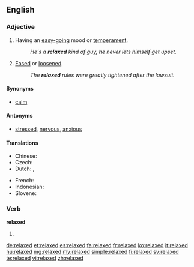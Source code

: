 ==English==

===Adjective===
{{en-adj}}

# Having an [[easy-going]] mood or [[temperament]].
#: ''He's a '''relaxed''' kind of guy, he never lets himself get upset.''
# [[eased|Eased]] or [[loosened]].
#: ''The '''relaxed''' rules were greatly tightened after the lawsuit.''

====Synonyms====
* [[calm]]

====Antonyms====
* [[stressed]], [[nervous]], [[anxious]]

====Translations====
{{trans-top|having an easy-going mood}}
* Chinese: {{zh-tsp|輕鬆|轻松|qīngsōng}} 
* Czech: {{t-|cs|uvolněný|m}}
* Dutch: {{t+|nl|rustig}}, {{t+|nl|kalm}}
{{trans-mid}}
* French: {{t+|fr|détendu|m}}
* Indonesian: {{t+|id|santai|xs=Indonesian}}
* Slovene: {{t|sl|sproščen}}
{{trans-bottom}}

===Verb===
'''relaxed'''

# {{past of|relax}}

[[de:relaxed]]
[[et:relaxed]]
[[es:relaxed]]
[[fa:relaxed]]
[[fr:relaxed]]
[[ko:relaxed]]
[[it:relaxed]]
[[hu:relaxed]]
[[mg:relaxed]]
[[my:relaxed]]
[[simple:relaxed]]
[[fi:relaxed]]
[[sv:relaxed]]
[[te:relaxed]]
[[vi:relaxed]]
[[zh:relaxed]]